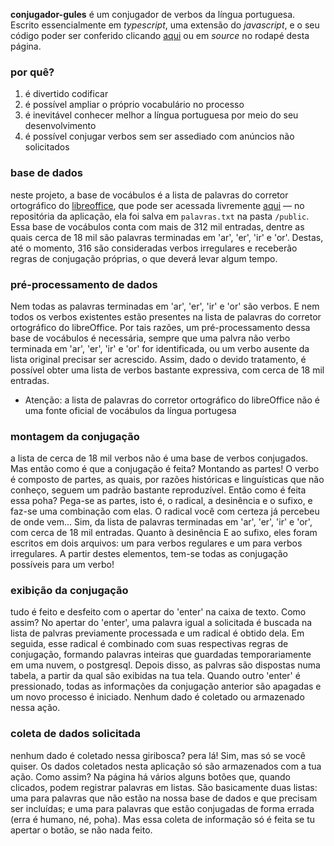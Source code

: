 **conjugador-gules**
é um conjugador de verbos da língua portuguesa. Escrito essencialmente em 
_typescript_, uma extensão do _javascript_, e o seu código poder ser
conferido clicando [aqui](https://github.com/renribsilva/conjugador) ou em _source_
no rodapé desta página.

### por quê?

1. é divertido codificar
2. é possível ampliar o próprio vocabulário no processo
3. é inevitável conhecer melhor a língua portuguesa por meio do seu desenvolvimento
4. é possível conjugar verbos sem ser assediado com anúncios não solicitados

### base de dados

neste projeto, a base de vocábulos é a lista de palavras do corretor 
ortográfico do [libreoffice](https://pt-br.libreoffice.org/), que pode ser acessada
livremente [aqui](https://cgit.freedesktop.org/libreoffice/dictionaries/plain/pt_BR/pt_BR.dic)
— no repositória da aplicação, ela foi salva em `palavras.txt` na pasta `/public`.
Essa base de vocábulos conta com mais de 312 mil entradas, dentre as quais
cerca de 18 mil são palavras terminadas em 'ar', 'er', 'ir' e 'or'. 
Destas, até o momento, 316 são consideradas verbos irregulares e receberão 
regras de conjugação próprias, o que deverá levar algum tempo.

### pré-processamento de dados

Nem todas as palavras terminadas em 'ar', 'er', 'ir' e 'or' são verbos. E nem todos os
verbos existentes estão presentes na lista de palavras do corretor ortográfico do
libreOffice. Por tais razões, um pré-processamento dessa base de vocábulos é necessária, 
sempre que uma palvra não verbo terminada em 'ar', 'er', 'ir' e 'or' for identificada, 
ou um verbo ausente da lista original precisar ser acrescido. Assim, dado o devido 
tratamento, é possível obter uma lista de verbos bastante expressiva, com cerca de
18 mil entradas.

* Atenção: a lista de palavras do corretor ortográfico do libreOffice não é uma 
fonte oficial de vocábulos da língua portugesa

### montagem da conjugação

a lista de cerca de 18 mil verbos não é uma base de verbos conjugados. Mas então
como é que a conjugação é feita? Montando as partes! O verbo é composto de partes, as
quais, por razões históricas e linguísticas que não conheço, seguem um padrão bastante
reproduzível. Então como é feita essa poha? Pega-se as partes, isto é, o radical, a
desinência e o sufixo, e faz-se uma combinação com elas. O radical você
com certeza já percebeu de onde vem... Sim, da lista de palavras terminadas
em 'ar', 'er', 'ir' e 'or', com cerca de 18 mil entradas. Quanto à desinência E
ao sufixo, eles foram escritos em dois arquivos: um para verbos regulares e um
para verbos irregulares. A partir destes elementos, tem-se todas as conjugação 
possíveis para um verbo!

### exibição da conjugação

tudo é feito e desfeito com o apertar do 'enter' na caixa de texto. Como assim?
No apertar do 'enter', uma palavra igual a solicitada é buscada na lista de palvras
previamente processada e um radical é obtido dela.
Em seguida, esse radical é combinado com suas respectivas regras de conjugação, formando 
palavras inteiras que guardadas temporariamente em uma
nuvem, o postgresql. Depois disso, as palvras são dispostas numa tabela, a partir
da qual são exibidas na tua tela.
Quando outro 'enter' é pressionado, todas as informações da conjugação anterior
são apagadas e um novo processo é iniciado. Nenhum dado é coletado ou armazenado nessa ação. 

### coleta de dados solicitada

nenhum dado é coletado nessa giribosca? pera lá! Sim, mas só se você quiser. Os dados coletados nesta aplicação só são armazenados
com a tua ação. Como assim? Na página há vários alguns botões que, quando clicados, 
podem registrar palavras em listas. São basicamente duas listas: uma para palavras que 
não estão na nossa base de dados e que precisam ser incluídas; e uma para palavras que estão
conjugadas de forma errada (erra é humano, né, poha). Mas essa coleta de informação só é feita
se tu apertar o botão, se não nada feito.

### 